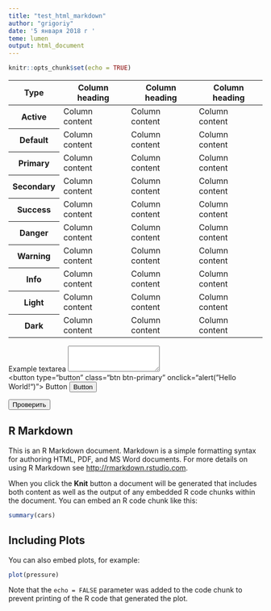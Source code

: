 ---
title: "test_html_markdown"
author: "grigoriy"
date: '5 января 2018 г '
teme: lumen
output: html_document
---

```{r setup, include=FALSE}
knitr::opts_chunk$set(echo = TRUE)
```

<table class="table table-hover" >
<thead>
<tr>
<th scope="col">Type</th>
<th scope="col">Column heading</th>
<th scope="col">Column heading</th>
<th scope="col">Column heading</th>
</tr>
</thead>
<tbody>
<tr class="table-active">
<th scope="row">Active</th>
<td>Column content</td>
<td>Column content</td>
<td>Column content</td>
</tr>
<tr>
<th scope="row">Default</th>
<td>Column content</td>
<td>Column content</td>
<td>Column content</td>
</tr>
<tr class="table-primary">
<th scope="row">Primary</th>
<td>Column content</td>
<td>Column content</td>
<td>Column content</td>
</tr>
<tr class="table-secondary">
<th scope="row">Secondary</th>
<td>Column content</td>
<td>Column content</td>
<td>Column content</td>
</tr>
<tr class="table-success">
<th scope="row">Success</th>
<td>Column content</td>
<td>Column content</td>
<td>Column content</td>
</tr>
<tr class="table-danger">
<th scope="row">Danger</th>
<td>Column content</td>
<td>Column content</td>
<td>Column content</td>
</tr>
<tr class="table-warning">
<th scope="row">Warning</th>
<td>Column content</td>
<td>Column content</td>
<td>Column content</td>
</tr>
<tr class="table-info">
<th scope="row">Info</th>
<td>Column content</td>
<td>Column content</td>
<td>Column content</td>
</tr>
<tr class="table-light">
<th scope="row">Light</th>
<td>Column content</td>
<td>Column content</td>
<td>Column content</td>
</tr>
<tr class="table-dark">
<th scope="row">Dark</th>
<td>Column content</td>
<td>Column content</td>
<td>Column content</td>
</tr>
</tbody>
</table>



<div class="form-group">
<label for="exampleTextarea">Example textarea</label>
<textarea class="form-control" id="exampleTextarea" rows="3"></textarea>
</div>
<div class="btn-group-vertical" data-toggle="buttons">
<button type="button" class="btn btn-primary" onclick="alert("Hello World!")"> Button</button>
<button type="button" class="btn btn-primary" onclick="alert()">Button</button>
<p><input type="button" class="btn btn-success" value="Проверить" onclick="alert()"></p>
</div>

<script>
function alert(){
alert("Hello World!");
}
</script>
 





## R Markdown

This is an R Markdown document. Markdown is a simple formatting syntax for authoring HTML, PDF, and MS Word documents. For more details on using R Markdown see <http://rmarkdown.rstudio.com>.

When you click the **Knit** button a document will be generated that includes both content as well as the output of any embedded R code chunks within the document. You can embed an R code chunk like this:

```{r cars}
summary(cars)
```

## Including Plots

You can also embed plots, for example:

```{r pressure, echo=FALSE}
plot(pressure)
```

Note that the `echo = FALSE` parameter was added to the code chunk to prevent printing of the R code that generated the plot.
